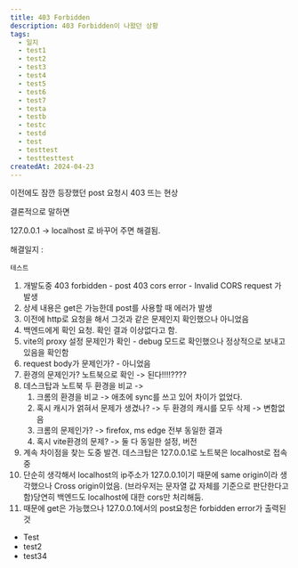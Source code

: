```yaml
---
title: 403 Forbidden
description: 403 Forbidden이 나왔던 상황
tags:
  - 일지
  - test1
  - test2
  - test3
  - test4
  - test5
  - test6
  - test7
  - testa
  - testb
  - testc
  - testd
  - test
  - testtest
  - testtesttest
createdAt: 2024-04-23
---
```


이전에도 잠깐 등장했던 post 요청시 403 뜨는 현상

결론적으로 말하면

127.0.0.1 -> localhost 로 바꾸어 주면 해결됨.

해결일지 :

```
테스트
```

1. 개발도중 403 forbidden - post 403 cors error - Invalid CORS request 가 발생
2. 상세 내용은 get은 가능한데 post를 사용할 때 에러가 발생
3. 이전에 http로 요청을 해서 그것과 같은 문제인지 확인했으나 아니었음
4. 백엔드에게 확인 요청. 확인 결과 이상없다고 함.
5. vite의 proxy 설정 문제인가 확인 - debug 모드로 확인했으나 정상적으로 보내고 있음을 확인함
6. request body가 문제인가? - 아니었음
7. 환경의 문제인가? 노트북으로 확인 -> 된다!!!!????
8. 데스크탑과 노트북 두 환경을 비교 ->
   1. 크롬의 환경을 비교 -> 애초에 sync를 쓰고 있어 차이가 없었다.
   2. 혹시 캐시가 얽혀서 문제가 생겼나? -> 두 환경의 캐시를 모두 삭제 -> 변함없음
   3. 크롬의 문제인가? -> firefox, ms edge 전부 동일한 결과
   4. 혹시 vite환경의 문제? -> 둘 다 동일한 설정, 버전
9. 계속 차이점을 찾는 도중 발견. 데스크탑은 127.0.0.1로 노트북은 localhost로 접속중
10. 단순히 생각해서 localhost의 ip주소가 127.0.0.1이기 때문에 same origin이라 생각했으나 Cross origin이었음. (브라우저는 문자열 값 자체를 기준으로 판단한다고 함)당연히 백엔드도 localhost에 대한 cors만 처리해둠.
11. 때문에 get은 가능했으나 127.0.0.1에서의 post요청은 forbidden error가 출력된것

- Test
- test2
- test34
